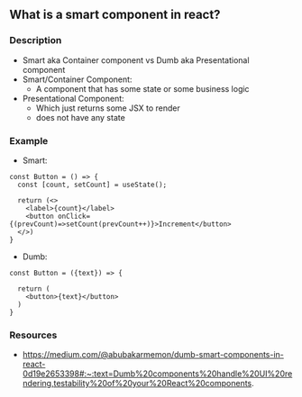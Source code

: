 ## What is a smart component in react?

### Description

- Smart aka Container component vs Dumb aka Presentational component
- Smart/Container Component:
  - A component that has some state or some business logic
- Presentational Component:
  - Which just returns some JSX to render
  - does not have any state

### Example

- Smart:

```
const Button = () => {
  const [count, setCount] = useState();

  return (<>
    <label>{count}</label>
    <button onClick={(prevCount)=>setCount(prevCount++)}>Increment</button>
  </>)
}
```

- Dumb:

```
const Button = ({text}) => {

  return (
    <button>{text}</button>
  )
}
```

### Resources

- https://medium.com/@abubakarmemon/dumb-smart-components-in-react-0d19e2653398#:~:text=Dumb%20components%20handle%20UI%20rendering,testability%20of%20your%20React%20components.
